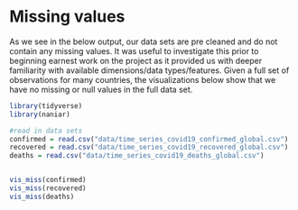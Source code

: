 # Missing values

As we see in the below output, our data sets are pre cleaned and do not contain any missing values. It was useful to investigate this prior to beginning earnest work on the project as it provided us with deeper familiarity with available dimensions/data types/features. Given a full set of observations for many countries, the visualizations below show that we have no missing or null values in the full data set.

```r
library(tidyverse)
library(naniar)

#read in data sets 
confirmed = read.csv("data/time_series_covid19_confirmed_global.csv")
recovered = read.csv("data/time_series_covid19_recovered_global.csv")
deaths = read.csv("data/time_series_covid19_deaths_global.csv")


vis_miss(confirmed)
vis_miss(recovered)
vis_miss(deaths)
```